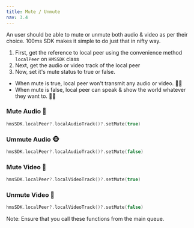 ```yaml
---
title: Mute / Unmute
nav: 3.4
---
```


An user should be able to mute or unmute both audio & video as per their choice. 100ms SDK makes it simple to do just that in nifty way.

1. First, get the reference to local peer using the convenience method `localPeer` on `HMSSDK` class
2. Next, get the audio or video track of the local peer
3. Now, set it's mute status to true or false.
- When mute is true, local peer won't transmit any audio or video. 🤫🤐
- When mute is false, local peer can speak & show the world whatever they want to. 🕺💃

### Mute Audio 🙊
```swift
hmsSDK.localPeer?.localAudioTrack()?.setMute(true)
```

### Ummute Audio 🐵
```swift
hmsSDK.localPeer?.localAudioTrack()?.setMute(false)
```

### Mute Video 🙈
```swift
hmsSDK.localPeer?.localVideoTrack()?.setMute(true)
```

### Unmute Video 🐒
```swift
hmsSDK.localPeer?.localVideoTrack()?.setMute(false)
```

Note: Ensure that you call these functions from the main queue. 